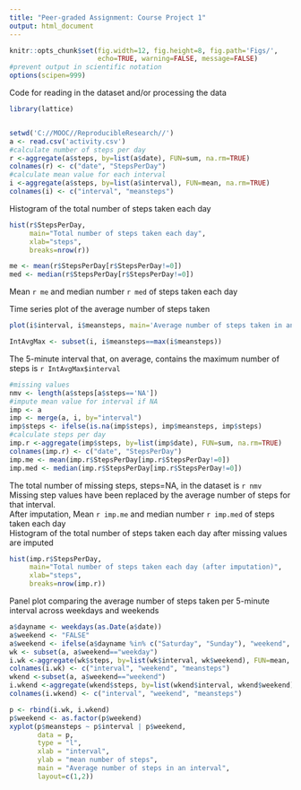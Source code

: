 ```yaml
---
title: "Peer-graded Assignment: Course Project 1"  
output: html_document
---
```

```r
knitr::opts_chunk$set(fig.width=12, fig.height=8, fig.path='Figs/',
                      echo=TRUE, warning=FALSE, message=FALSE)
#prevent output in scientific notation
options(scipen=999)
```
Code for reading in the dataset and/or processing the data  
```r
library(lattice)


setwd('C://MOOC//ReproducibleResearch//')
a <- read.csv('activity.csv')
#calculate number of steps per day
r <-aggregate(a$steps, by=list(a$date), FUN=sum, na.rm=TRUE)
colnames(r) <- c("date", "StepsPerDay")
#calculate mean value for each interval
i <-aggregate(a$steps, by=list(a$interval), FUN=mean, na.rm=TRUE)
colnames(i) <- c("interval", "meansteps")
```

Histogram of the total number of steps taken each day 
```r
hist(r$StepsPerDay,
     main="Total number of steps taken each day",
     xlab="steps",
     breaks=nrow(r))
```


```r
me <- mean(r$StepsPerDay[r$StepsPerDay!=0])
med <- median(r$StepsPerDay[r$StepsPerDay!=0])
```
Mean `r me` and median number `r med` of steps taken each day  

Time series plot of the average number of steps taken 
```r
plot(i$interval, i$meansteps, main='Average number of steps taken in an interval', xlab='interval', ylab='Average number of steps', type='l')

```
 
```r
IntAvgMax <- subset(i, i$meansteps==max(i$meansteps))
```
The 5-minute interval that, on average, contains the maximum number of steps is `r IntAvgMax$interval`

```r
#missing values
nmv <- length(a$steps[a$steps=='NA'])
#impute mean value for interval if NA
imp <- a
imp <- merge(a, i, by="interval")
imp$steps <- ifelse(is.na(imp$steps), imp$meansteps, imp$steps)
#calculate steps per day
imp.r <-aggregate(imp$steps, by=list(imp$date), FUN=sum, na.rm=TRUE)
colnames(imp.r) <- c("date", "StepsPerDay")
imp.me <- mean(imp.r$StepsPerDay[imp.r$StepsPerDay!=0])
imp.med <- median(imp.r$StepsPerDay[imp.r$StepsPerDay!=0])
```
The total number of missing steps, steps=NA, in the dataset is `r nmv` 
Missing step values have been replaced by the average number of steps for that interval.  
After imputation, Mean `r imp.me` and median number `r imp.med` of steps taken each day  
Histogram of the total number of steps taken each day after missing values are imputed  
```r
hist(imp.r$StepsPerDay,
     main="Total number of steps taken each day (after imputation)",
     xlab="steps",
     breaks=nrow(imp.r))
```

Panel plot comparing the average number of steps taken per 5-minute interval across weekdays and weekends 
```r
a$dayname <- weekdays(as.Date(a$date))
a$weekend <- "FALSE"
a$weekend <- ifelse(a$dayname %in% c("Saturday", "Sunday"), "weekend", "weekday")
wk <- subset(a, a$weekend=="weekday")
i.wk <-aggregate(wk$steps, by=list(wk$interval, wk$weekend), FUN=mean, na.rm=TRUE)
colnames(i.wk) <- c("interval", "weekend", "meansteps")
wkend <-subset(a, a$weekend=="weekend")
i.wkend <-aggregate(wkend$steps, by=list(wkend$interval, wkend$weekend), FUN=mean, na.rm=TRUE)
colnames(i.wkend) <- c("interval", "weekend", "meansteps")

p <- rbind(i.wk, i.wkend)
p$weekend <- as.factor(p$weekend)
xyplot(p$meansteps ~ p$interval | p$weekend,
       data = p,
       type = "l",
       xlab = "interval",
       ylab = "mean number of steps",
       main = "Average number of steps in an interval",
       layout=c(1,2))
```
